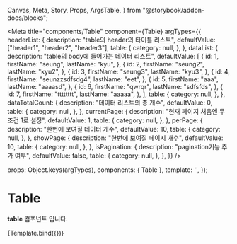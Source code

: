   Canvas,
  Meta,
  Story,
  Props,
  ArgsTable,
} from "@storybook/addon-docs/blocks";

<Meta
  title="components/Table"
  component={Table}
  argTypes={{
    headerList: {
      description: "table의 header의 타이틀 리스트",
      defaultValue: ["header1", "header2", "header3"],
      table: {
        category: null,
      },
    },
    dataList: {
      description: "table의 body에 들어가는 데이터 리스트",
      defaultValue: [
        {
          id: 1,
          firstName: "seung",
          lastName: "kyu",
        },
        {
          id: 2,
          firstName: "seung2",
          lastName: "kyu2",
        },
        {
          id: 3,
          firstName: "seung3",
          lastName: "kyu3",
        },
        {
          id: 4,
          firstName: "seunzzsdfsdg4",
          lastName: "eet",
        },
        {
          id: 5,
          firstName: "aaa",
          lastName: "aaaasd",
        },
        {
          id: 6,
          firstName: "qwrqr",
          lastName: "sdfsfds",
        },
        {
          id: 7,
          firstName: "tttttttt",
          lastName: "aaaaa",
        },
      ],
      table: {
        category: null,
      },
    },
    dataTotalCount: {
      description: "데이터 리스트의 총 개수",
      defaultValue: 0,
      table: {
        category: null,
      },
    },
    currentPage: {
      description: "현재 페이지 처음엔 무조건 1로 설정",
      defaultValue: 1,
      table: {
        category: null,
      },
    },
    perPage: {
      description: "한번에 보여질 데이터 개수",
      defaultValue: 10,
      table: {
        category: null,
      },
    },
    showPage: {
      description: "한번에 보여질 페이지 개수",
      defaultValue: 10,
      table: {
        category: null,
      },
    },
    isPagination: {
      description: "pagination기능 추가 여부",
      defaultValue: false,
      table: {
        category: null,
      },
    },
  }}
/>

  props: Object.keys(argTypes),
  components: { Table },
  template: '<c-table v-bind="$props"></c-table>',
});

# Table

**table** 컴포넌트 입니다.

<Canvas>
  <Story name="default" height="100px">
    {Template.bind({})}
  </Story>
</Canvas>

<ArgsTable story="default" />
